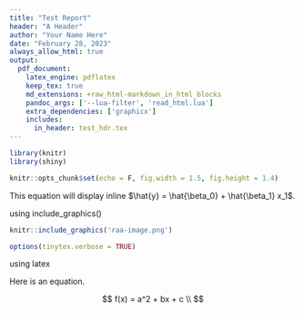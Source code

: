 ```yaml
---
title: "Test Report" 
header: "A Header"
author: "Your Name Here"
date: "February 28, 2023"
always_allow_html: true
output:
  pdf_document:
    latex_engine: pdflatex
    keep_tex: true
    md_extensions: +raw_html-markdown_in_html_blocks
    pandoc_args: ['--lua-filter', 'read_html.lua']
    extra_dependencies: ['graphicx']
    includes:
      in_header: test_hdr.tex
---
```


<!-- \includepdf[pages={1},noautoscale,width=2cm,height=2cm]{test-reportPdf-hdr.pdf} -->

```r
library(knitr)
library(shiny)

knitr::opts_chunk$set(echo = F, fig.width = 1.5, fig.height = 1.4)
```

This equation will display inline $\hat{y} = \hat{\beta_0} + \hat{\beta_1} x_1$.

using include_graphics()
```r
knitr::include_graphics('raa-image.png')
```

```r
options(tinytex.verbose = TRUE)
```

using latex
```{=latex}
  \begin{flushright}
  \scalebox{.1}{\includegraphics{raa-image.png}}
  \end{flushright}
```

Here is an equation.

$$
f(x) = a^2 + bx + c \\
$$


